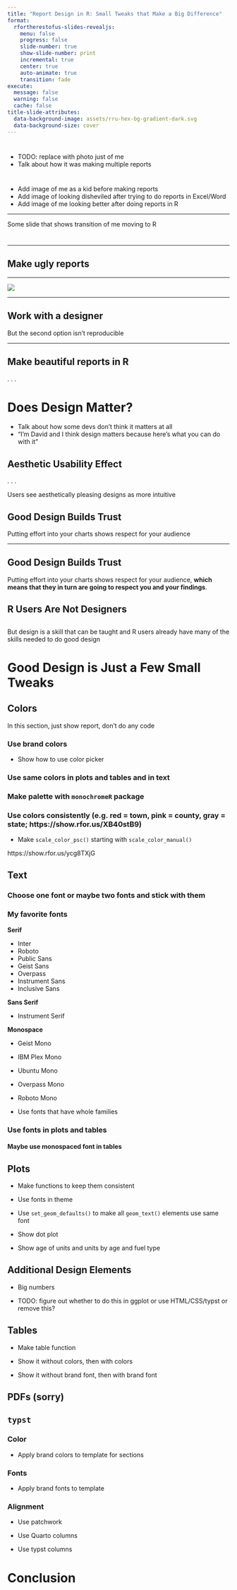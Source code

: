 ```yaml
---
title: "Report Design in R: Small Tweaks that Make a Big Difference"
format:
  rfortherestofus-slides-revealjs:
    menu: false
    progress: false
    slide-number: true
    show-slide-number: print
    incremental: true
    center: true
    auto-animate: true
    transition: fade
execute: 
  message: false
  warning: false
  cache: false
title-slide-attributes:
  data-background-image: assets/rru-hex-bg-gradient-dark.svg
  data-background-size: cover
---
```


# {background-image="assets/david-kid.jpg" .inverse}

::: {.notes}
- TODO: replace with photo just of me
- Talk about how it was making multiple reports
:::

# {background-image="assets/david-disheviled.jpg" .inverse}


::: {.notes}
- Add image of me as a kid before making reports
- Add image of looking disheviled after trying to do reports in Excel/Word
- Add image of me looking better after doing reports in R
:::

---

Some slide that shows transition of me moving to R

# {background-image="assets/road-split.jpg" .inverse}

---

## Make ugly reports {background-image="assets/road-split-left.jpg" .inverse}

---

::: {.center}
![](assets/quarto-default-pdf.png)
:::

---

## Work with a designer {background-image="assets/road-split-right.jpg" .inverse}

::: {.notes}
But the second option isn't reproducible
:::

---

## Make beautiful reports in R {background-image="assets/road-split-middle.jpg" .inverse}

. . .



# {background-image="assets/psc-sample-hartford-first-two-pages.png" background-size="contain"}

# {background-image="assets/psc-sample-hartford-second-two-pages.png" background-size="contain"}


# {background-image="assets/david-wedding.jpg" .inverse}

# Does Design Matter?

::: {.notes}
- Talk about how some devs don't think it matters at all
- "I'm David and I think design matters because here's what you can do with it"
:::

## Aesthetic Usability Effect {.center}

. . .

Users see aesthetically pleasing designs as more intuitive

## Good Design Builds Trust

Putting effort into your charts shows respect for your audience

---

## Good Design Builds Trust

Putting effort into your charts shows respect for your audience, **which means that they in turn are going to respect you and your findings**.


## R Users Are Not Designers 

## {background-image="assets/duh.gif" .inverse}

::: {.notes}
But design is a skill that can be taught and R users already have many of the skills needed to do good design
:::

# Good Design is Just a Few Small Tweaks {background-image="assets/tweaks2.jpg" .inverse}

## Colors

::: {.notes}
In this section, just show report, don't do any code
:::

### Use brand colors

- Show how to use color picker

### Use same colors in plots and tables and in text

### Make palette with `monochromeR` package

### Use colors consistently (e.g. red = town, pink = county, gray = state; https://show.rfor.us/XB40stB9)

- Make `scale_color_psc()` starting with `scale_color_manual()`

https://show.rfor.us/ycg8TXjG

## Text

### Choose one font or maybe two fonts and stick with them

### My favorite fonts

**Serif**

- Inter
- Roboto
- Public Sans
- Geist Sans
- Overpass
- Instrument Sans
- Inclusive Sans

**Sans Serif**

- Instrument Serif

**Monospace**

- Geist Mono
- IBM Plex Mono
- Ubuntu Mono
- Overpass Mono
- Roboto Mono

- Use fonts that have whole families

### Use fonts in plots and tables

#### Maybe use monospaced font in tables

## Plots

- Make functions to keep them consistent

- Use fonts in theme

- Use `set_geom_defaults()` to make all `geom_text()` elements use same font

- Show dot plot

- Show age of units and units by age and fuel type

## Additional Design Elements

- Big numbers

- TODO: figure out whether to do this in ggplot or use HTML/CSS/typst or remove this?

## Tables

- Make table function

- Show it without colors, then with colors

- Show it without brand font, then with brand font

## {background-image="assets/who-runs-the-world.gif" .inverse}

## PDFs (sorry) {background-image="assets/who-runs-the-world.gif" .inverse}

## `typst`

### Color

- Apply brand colors to template for sections

### Fonts

- Apply brand fonts to template

### Alignment

- Use patchwork

- Use Quarto columns

- Use typst columns

# Conclusion


